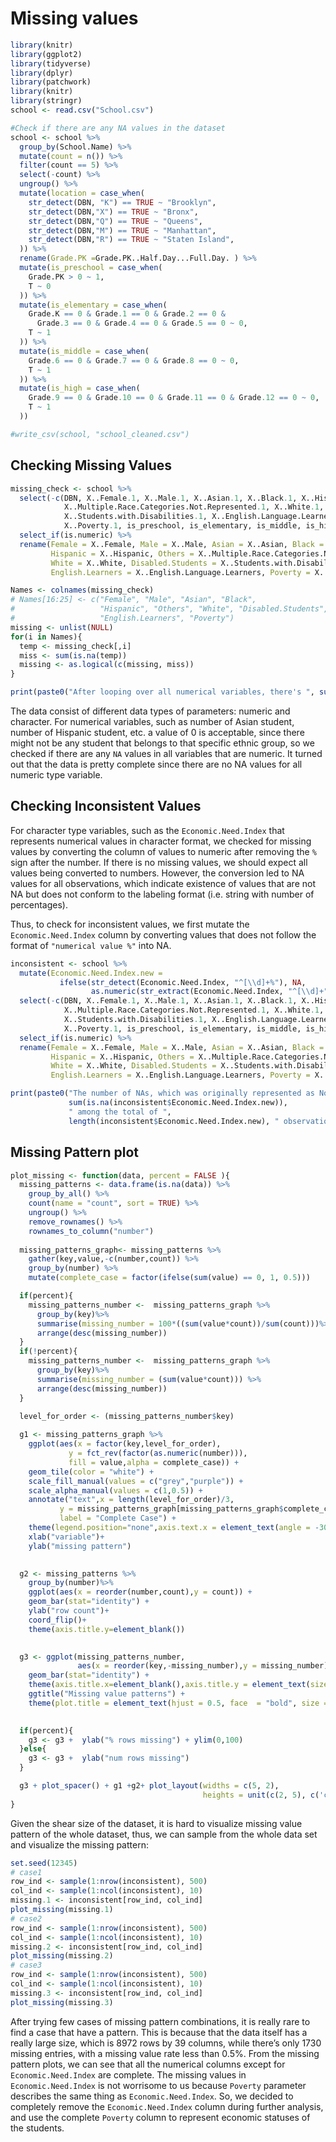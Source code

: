 # Missing values
```r
library(knitr)
library(ggplot2)
library(tidyverse)
library(dplyr)
library(patchwork)
library(knitr)
library(stringr)
school <- read.csv("School.csv")
```

```r
#Check if there are any NA values in the dataset
school <- school %>%
  group_by(School.Name) %>%
  mutate(count = n()) %>%
  filter(count == 5) %>%
  select(-count) %>%
  ungroup() %>%
  mutate(location = case_when(
    str_detect(DBN, "K") == TRUE ~ "Brooklyn",
    str_detect(DBN,"X") == TRUE ~ "Bronx",
    str_detect(DBN,"Q") == TRUE ~ "Queens",
    str_detect(DBN,"M") == TRUE ~ "Manhattan",
    str_detect(DBN,"R") == TRUE ~ "Staten Island",
  )) %>%
  rename(Grade.PK =Grade.PK..Half.Day...Full.Day. ) %>%
  mutate(is_preschool = case_when(
    Grade.PK > 0 ~ 1,
    T ~ 0
  )) %>% 
  mutate(is_elementary = case_when(
    Grade.K == 0 & Grade.1 == 0 & Grade.2 == 0 &
      Grade.3 == 0 & Grade.4 == 0 & Grade.5 == 0 ~ 0,
    T ~ 1
  )) %>% 
  mutate(is_middle = case_when(
    Grade.6 == 0 & Grade.7 == 0 & Grade.8 == 0 ~ 0,
    T ~ 1
  )) %>% 
  mutate(is_high = case_when(
    Grade.9 == 0 & Grade.10 == 0 & Grade.11 == 0 & Grade.12 == 0 ~ 0,
    T ~ 1
  ))

#write_csv(school, "school_cleaned.csv")
```

## Checking Missing Values

```r
missing_check <- school %>%
  select(-c(DBN, X..Female.1, X..Male.1, X..Asian.1, X..Black.1, X..Hispanic.1,
            X..Multiple.Race.Categories.Not.Represented.1, X..White.1,
            X..Students.with.Disabilities.1, X..English.Language.Learners.1,
            X..Poverty.1, is_preschool, is_elementary, is_middle, is_high)) %>%
  select_if(is.numeric) %>%
  rename(Female = X..Female, Male = X..Male, Asian = X..Asian, Black = X..Black,
         Hispanic = X..Hispanic, Others = X..Multiple.Race.Categories.Not.Represented,
         White = X..White, Disabled.Students = X..Students.with.Disabilities,
         English.Learners = X..English.Language.Learners, Poverty = X..Poverty)

Names <- colnames(missing_check)
# Names[16:25] <- c("Female", "Male", "Asian", "Black",
#                   "Hispanic", "Others", "White", "Disabled.Students",
#                   "English.Learners", "Poverty")
missing <- unlist(NULL)
for(i in Names){
  temp <- missing_check[,i]
  miss <- sum(is.na(temp))
  missing <- as.logical(c(missing, miss))
}

print(paste0("After looping over all numerical variables, there's ", sum(missing), " NA values"))
```
The data consist of different data types of parameters: numeric and character. For numerical variables, such as number of Asian student, number of Hispanic student, etc. a value of 0 is acceptable, since there might not be any student that belongs to that specific ethnic group, so we checked if there are any `NA` values in all variables that are numeric. It turned out that the data is pretty complete since there are no NA values for all numeric type variable.

## Checking Inconsistent Values
For character type variables, such as the `Economic.Need.Index` that represents numerical values in character format, we checked for missing values by converting the column of values to numeric after removing the `%` sign after the number. If there is no missing values, we should expect all values being converted to numbers. However, the conversion led to NA values for all observations, which indicate existence of values that are not NA but does not conform to the labeling format (i.e. string with number of percentages).

Thus, to check for inconsistent values, we first mutate the `Economic.Need.Index` column by converting values that does not follow the format of `"numerical value %"` into NA.
```r
inconsistent <- school %>%
  mutate(Economic.Need.Index.new = 
           ifelse(str_detect(Economic.Need.Index, "^[\\d]+%"), NA, 
                  as.numeric(str_extract(Economic.Need.Index, "^[\\d]+")))) %>%
  select(-c(DBN, X..Female.1, X..Male.1, X..Asian.1, X..Black.1, X..Hispanic.1,
            X..Multiple.Race.Categories.Not.Represented.1, X..White.1,
            X..Students.with.Disabilities.1, X..English.Language.Learners.1,
            X..Poverty.1, is_preschool, is_elementary, is_middle, is_high)) %>%
  select_if(is.numeric) %>%
  rename(Female = X..Female, Male = X..Male, Asian = X..Asian, Black = X..Black,
         Hispanic = X..Hispanic, Others = X..Multiple.Race.Categories.Not.Represented,
         White = X..White, Disabled.Students = X..Students.with.Disabilities,
         English.Learners = X..English.Language.Learners, Poverty = X..Poverty)

print(paste0("The number of NAs, which was originally represented as No Data is ",
             sum(is.na(inconsistent$Economic.Need.Index.new)), 
             " among the total of ", 
             length(inconsistent$Economic.Need.Index.new), " observations"))
```

## Missing Pattern plot
```r
plot_missing <- function(data, percent = FALSE ){
  missing_patterns <- data.frame(is.na(data)) %>%
    group_by_all() %>%
    count(name = "count", sort = TRUE) %>%
    ungroup() %>%
    remove_rownames() %>%
    rownames_to_column("number") 
  
  missing_patterns_graph<- missing_patterns %>%
    gather(key,value,-c(number,count)) %>%
    group_by(number) %>%
    mutate(complete_case = factor(ifelse(sum(value) == 0, 1, 0.5)))

  if(percent){
    missing_patterns_number <-  missing_patterns_graph %>% 
      group_by(key)%>%
      summarise(missing_number = 100*((sum(value*count))/sum(count)))%>%
      arrange(desc(missing_number)) 
  }
  if(!percent){
    missing_patterns_number <-  missing_patterns_graph %>% 
      group_by(key)%>%
      summarise(missing_number = (sum(value*count))) %>%
      arrange(desc(missing_number))
  }
  
  level_for_order <- (missing_patterns_number$key)

  g1 <- missing_patterns_graph %>%
    ggplot(aes(x = factor(key,level_for_order), 
             y = fct_rev(factor(as.numeric(number))),
             fill = value,alpha = complete_case)) +
    geom_tile(color = "white") + 
    scale_fill_manual(values = c("grey","purple")) +
    scale_alpha_manual(values = c(1,0.5)) +
    annotate("text",x = length(level_for_order)/3,
           y = missing_patterns_graph[missing_patterns_graph$complete_case == 1,]$number,
           label = "Complete Case") +
    theme(legend.position="none",axis.text.x = element_text(angle = -30, hjust = 0)) +
    xlab("variable")+
    ylab("missing pattern")

   
  g2 <- missing_patterns %>% 
    group_by(number)%>%
    ggplot(aes(x = reorder(number,count),y = count)) +
    geom_bar(stat="identity") + 
    ylab("row count")+
    coord_flip()+
    theme(axis.title.y=element_blank()) 
 

  g3 <- ggplot(missing_patterns_number,
               aes(x = reorder(key,-missing_number),y = missing_number)) +
    geom_bar(stat="identity") +
    theme(axis.title.x=element_blank(),axis.title.y = element_text(size = 8),axis.text.x = element_text(angle = -30, hjust = 0)) +
    ggtitle("Missing value patterns") +
    theme(plot.title = element_text(hjust = 0.5, face  = "bold", size = 14))

  
  if(percent){
    g3 <- g3 +  ylab("% rows missing") + ylim(0,100)
  }else{
    g3 <- g3 +  ylab("num rows missing")
  }

  g3 + plot_spacer() + g1 +g2+ plot_layout(widths = c(5, 2), 
                                           heights = unit(c(2, 5), c('cm', 'null')))
}
```
Given the shear size of the dataset, it is hard to visualize missing value pattern of the whole dataset, thus, we can sample from the whole data set and visualize the missing pattern:
```r
set.seed(12345)
# case1
row_ind <- sample(1:nrow(inconsistent), 500)
col_ind <- sample(1:ncol(inconsistent), 10)
missing.1 <- inconsistent[row_ind, col_ind]
plot_missing(missing.1)
# case2
row_ind <- sample(1:nrow(inconsistent), 500)
col_ind <- sample(1:ncol(inconsistent), 10)
missing.2 <- inconsistent[row_ind, col_ind]
plot_missing(missing.2)
# case3
row_ind <- sample(1:nrow(inconsistent), 500)
col_ind <- sample(1:ncol(inconsistent), 10)
missing.3 <- inconsistent[row_ind, col_ind]
plot_missing(missing.3)
```

After trying few cases of missing pattern combinations, it is really rare to find a case that have a pattern. This is because that the data itself has a really large size, which is 8972 rows by 39 columns, while there's only 1730 missing entries, with a missing value rate less than 0.5%. From the missing pattern plots, we can see that all the numerical columns except for `Economic.Need.Index` are complete. The missing values in `Economic.Need.Index` is not worrisome to us because  `Poverty` parameter describes the same thing as `Economic.Need.Index`. So, we decided to completely remove the `Economic.Need.Index` column during further analysis, and use the complete `Poverty` column to represent economic statuses of the students.

